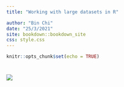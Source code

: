 ```yaml
---
title: "Working with large datasets in R"

author: "Bin Chi"
date: "25/3/2021"
site: bookdown::bookdown_site
css: style.css
---
```


```r
knitr::opts_chunk$set(echo = TRUE)
```

# {-}
![](first.png){out.wide="100%"}
